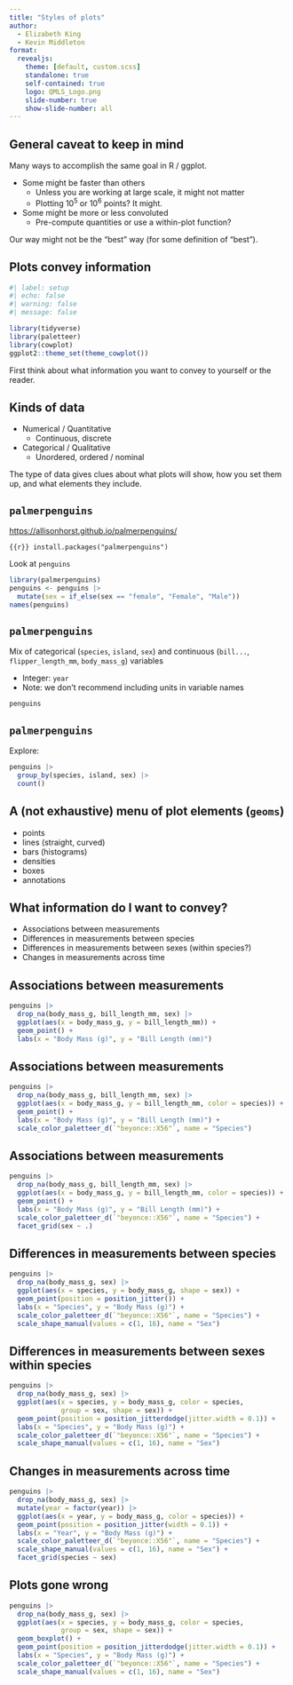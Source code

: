 ```yaml
---
title: "Styles of plots"
author:
  - Elizabeth King
  - Kevin Middleton
format:
  revealjs:
    theme: [default, custom.scss]
    standalone: true
    self-contained: true
    logo: QMLS_Logo.png
    slide-number: true
    show-slide-number: all
---
```


## General caveat to keep in mind

Many ways to accomplish the same goal in R / ggplot.

- Some might be faster than others
  - Unless you are working at large scale, it might not matter
  - Plotting 10^5^ or 10^6^ points? It might.
- Some might be more or less convoluted
  - Pre-compute quantities or use a within-plot function?

Our way might not be the "best" way (for some definition of "best").

## Plots convey information

```r
#| label: setup
#| echo: false
#| warning: false
#| message: false

library(tidyverse)
library(paletteer)
library(cowplot)
ggplot2::theme_set(theme_cowplot())
```

First think about what information you want to convey to yourself or the reader.

## Kinds of data

- Numerical / Quantitative
  - Continuous, discrete
- Categorical / Qualitative
  - Unordered, ordered / nominal

The type of data gives clues about what plots will show, how you set them up, and what elements they include.

## `palmerpenguins`

[https://allisonhorst.github.io/palmerpenguins/](https://allisonhorst.github.io/palmerpenguins/)

```{{r}}
install.packages("palmerpenguins")
```

Look at `penguins`

```r
library(palmerpenguins)
penguins <- penguins |> 
  mutate(sex = if_else(sex == "female", "Female", "Male"))
names(penguins)
```

## `palmerpenguins` {.smaller}

Mix of categorical (`species`, `island`, `sex`) and continuous (`bill...`, `flipper_length_mm`, `body_mass_g`) variables

- Integer: `year`
- Note: we don't recommend including units in variable names

```r
penguins
```

## `palmerpenguins`

Explore:

```r
penguins |> 
  group_by(species, island, sex) |> 
  count()
```

## A (not exhaustive) menu of plot elements (`geoms`)

- points
- lines (straight, curved)
- bars (histograms)
- densities
- boxes
- annotations

## What information do I want to convey?

- Associations between measurements
- Differences in measurements between species
- Differences in measurements between sexes (within species?)
- Changes in measurements across time

## Associations between measurements

```r
penguins |> 
  drop_na(body_mass_g, bill_length_mm, sex) |> 
  ggplot(aes(x = body_mass_g, y = bill_length_mm)) +
  geom_point() +
  labs(x = "Body Mass (g)", y = "Bill Length (mm)")
```

## Associations between measurements

```r
penguins |> 
  drop_na(body_mass_g, bill_length_mm, sex) |> 
  ggplot(aes(x = body_mass_g, y = bill_length_mm, color = species)) +
  geom_point() +
  labs(x = "Body Mass (g)", y = "Bill Length (mm)") +
  scale_color_paletteer_d(`"beyonce::X56"`, name = "Species")
```

## Associations between measurements

```r
penguins |> 
  drop_na(body_mass_g, bill_length_mm, sex) |> 
  ggplot(aes(x = body_mass_g, y = bill_length_mm, color = species)) +
  geom_point() +
  labs(x = "Body Mass (g)", y = "Bill Length (mm)") +
  scale_color_paletteer_d(`"beyonce::X56"`, name = "Species") +
  facet_grid(sex ~ .)
```

## Differences in measurements between species

```r
penguins |> 
  drop_na(body_mass_g, sex) |> 
  ggplot(aes(x = species, y = body_mass_g, shape = sex)) +
  geom_point(position = position_jitter()) +
  labs(x = "Species", y = "Body Mass (g)") +
  scale_color_paletteer_d(`"beyonce::X56"`, name = "Species") +
  scale_shape_manual(values = c(1, 16), name = "Sex")
```

## Differences in measurements between sexes within species

```r
penguins |> 
  drop_na(body_mass_g, sex) |> 
  ggplot(aes(x = species, y = body_mass_g, color = species,
             group = sex, shape = sex)) +
  geom_point(position = position_jitterdodge(jitter.width = 0.1)) +
  labs(x = "Species", y = "Body Mass (g)") +
  scale_color_paletteer_d(`"beyonce::X56"`, name = "Species") +
  scale_shape_manual(values = c(1, 16), name = "Sex")
```

## Changes in measurements across time

```r
penguins |> 
  drop_na(body_mass_g, sex) |> 
  mutate(year = factor(year)) |> 
  ggplot(aes(x = year, y = body_mass_g, color = species)) +
  geom_point(position = position_jitter(width = 0.1)) +
  labs(x = "Year", y = "Body Mass (g)") +
  scale_color_paletteer_d(`"beyonce::X56"`, name = "Species") +
  scale_shape_manual(values = c(1, 16), name = "Sex") +
  facet_grid(species ~ sex)
```

## Plots gone wrong

```r
penguins |> 
  drop_na(body_mass_g, sex) |> 
  ggplot(aes(x = species, y = body_mass_g, color = species,
             group = sex, shape = sex)) +
  geom_boxplot() +
  geom_point(position = position_jitterdodge(jitter.width = 0.1)) +
  labs(x = "Species", y = "Body Mass (g)") +
  scale_color_paletteer_d(`"beyonce::X56"`, name = "Species") +
  scale_shape_manual(values = c(1, 16), name = "Sex")
```

